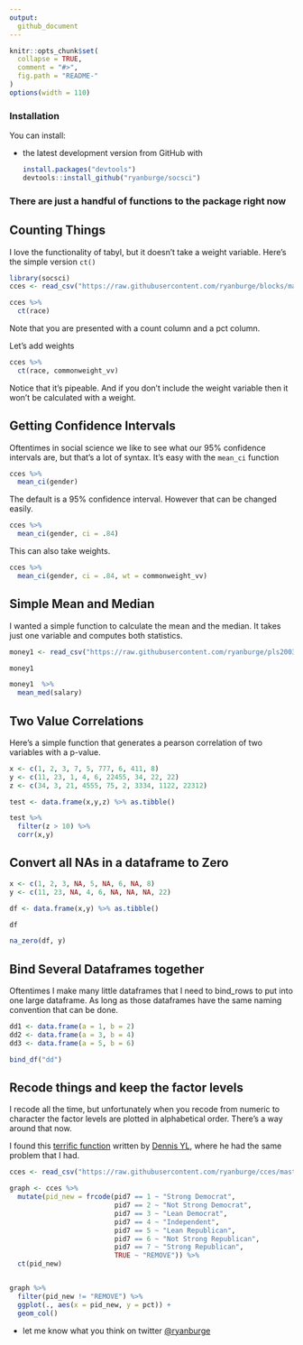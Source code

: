 ```yaml
---
output:
  github_document
---
```



```r
knitr::opts_chunk$set(
  collapse = TRUE, 
  comment = "#>",
  fig.path = "README-"  
)
options(width = 110)
```


### Installation

You can install:

* the latest development version from GitHub with

    ```R
    install.packages("devtools")
    devtools::install_github("ryanburge/socsci")
    ```
    
### There are just a handful of functions to the package right now 


## Counting Things

I love the functionality of tabyl, but it doesn't take a weight variable. Here's the simple version `ct()`

```r
library(socsci)
cces <- read_csv("https://raw.githubusercontent.com/ryanburge/blocks/master/cces.csv")

cces %>% 
  ct(race)
```

Note that you are presented with a count column and a pct column. 

Let's add weights

```r
cces %>% 
  ct(race, commonweight_vv)
```

Notice that it's pipeable. And if you don't include the weight variable then it won't be calculated with a weight. 


## Getting Confidence Intervals

Oftentimes in social science we like to see what our 95% confidence intervals are, but that's a lot of syntax. It's easy with the `mean_ci` function

```r
cces %>% 
  mean_ci(gender)
```

The default is a 95% confidence interval. However that can be changed easily. 


```r
cces %>% 
  mean_ci(gender, ci = .84)
```

This can also take weights. 

```r
cces %>% 
  mean_ci(gender, ci = .84, wt = commonweight_vv)
```


## Simple Mean and Median 

I wanted a simple function to calculate the mean and the median. It takes just one variable and computes both statistics. 

```r
money1 <- read_csv("https://raw.githubusercontent.com/ryanburge/pls2003_sp17/master/sal_work.csv")

money1 

money1  %>% 
  mean_med(salary)
```


## Two Value Correlations 

Here's a simple function that generates a pearson correlation of two variables with a p-value.  

```r
x <- c(1, 2, 3, 7, 5, 777, 6, 411, 8)
y <- c(11, 23, 1, 4, 6, 22455, 34, 22, 22)
z <- c(34, 3, 21, 4555, 75, 2, 3334, 1122, 22312)

test <- data.frame(x,y,z) %>% as.tibble()

test %>% 
  filter(z > 10) %>% 
  corr(x,y)

```


## Convert all NAs in a dataframe to Zero

```r
x <- c(1, 2, 3, NA, 5, NA, 6, NA, 8)
y <- c(11, 23, NA, 4, 6, NA, NA, NA, 22)

df <- data.frame(x,y) %>% as.tibble()

df

na_zero(df, y)

```

## Bind Several Dataframes together 

Oftentimes I make many little dataframes that I need to bind_rows to put into one large dataframe. As long as those dataframes have the same naming convention that can be done. 

```r
dd1 <- data.frame(a = 1, b = 2)
dd2 <- data.frame(a = 3, b = 4)
dd3 <- data.frame(a = 5, b = 6) 

bind_df("dd")
```




## Recode things and keep the factor levels 

I recode all the time, but unfortunately when you recode from numeric to character the factor levels are plotted in alphabetical order. There's a way around that now. 

I found this [terrific function](https://stackoverflow.com/questions/49572416/r-convert-to-factor-with-order-of-levels-same-with-case-when) written by [Dennis YL](https://stackoverflow.com/users/5068121/dennis-yl), where he had the same problem that I had. 

```r
cces <- read_csv("https://raw.githubusercontent.com/ryanburge/cces/master/CCES%20for%20Methods/small_cces.csv")

graph <- cces %>% 
  mutate(pid_new = frcode(pid7 == 1 ~ "Strong Democrat", 
                          pid7 == 2 ~ "Not Strong Democrat", 
                          pid7 == 3 ~ "Lean Democrat", 
                          pid7 == 4 ~ "Independent", 
                          pid7 == 5 ~ "Lean Republican", 
                          pid7 == 6 ~ "Not Strong Republican", 
                          pid7 == 7 ~ "Strong Republican", 
                          TRUE ~ "REMOVE")) %>% 
  ct(pid_new)


graph %>% 
  filter(pid_new != "REMOVE") %>% 
  ggplot(., aes(x = pid_new, y = pct)) +
  geom_col()
```

* let me know what you think on twitter <a href="https://twitter.com/ryanburge">@ryanburge</a>
